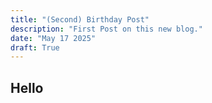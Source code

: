 ```yaml
---
title: "(Second) Birthday Post"
description: "First Post on this new blog."
date: "May 17 2025"
draft: True
---
```


## Hello

<MapLibre
			container="maplibremap"
			latitude="32.795595"
			longitude="-117.259191"
			zoom="3"
			interactive="true"
			mapstyle="https://demotiles.maplibre.org/style.json"
		/>